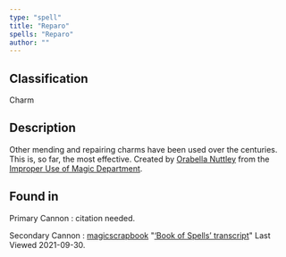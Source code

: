 ```yaml
---
type: "spell"
title: "Reparo"
spells: "Reparo"
author: ""
---
```


## Classification

Charm

## Description

Other mending and repairing charms have been used over the centuries. This is, so far, the most effective. Created by [Orabella Nuttley][] from the [Improper Use of Magic Department][].

[Orabella Nuttley]: <../../people/nuttley/orabella>

[Improper Use of Magic Department]: <../../culture/government>

## Found in

Primary Cannon
:   citation needed.

Secondary Cannon
:   [magicscrapbook](https://magicscrapbook.tumblr.com/)
    "[‘Book of Spells’ transcript](https://magicscrapbook.tumblr.com/post/162085200042/book-of-spells-transcript)"
    Last Viewed 2021-09-30.

